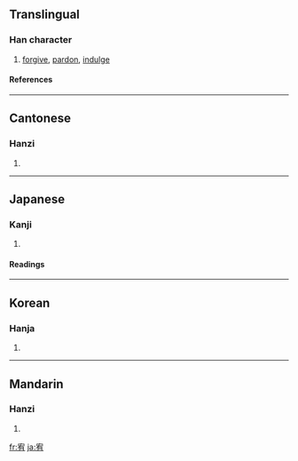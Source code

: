 ==Translingual==
===Han character===
{{Han char|rn=40|rad=宀|as=06|sn=9|four=3022<sub>7</sub>|canj=十大月 (JKB)}}
# [[forgive]], [[pardon]], [[indulge]]
====References====
{{Han ref|kx=0285.030|dkj=07137|dj=0563.050|hdz=20925.010|uh=5BA5|ud=23461|bh=ABC9|bd=43977}}
----
==Cantonese==
===Hanzi===
{{yue-hanzi|jyut=|y=yau6}}
# {{defn|Cantonese}}
----
==Japanese==
===Kanji===
{{ja-kanji|grade=|rs=宀06}}
# {{defn|Japanese}} 
====Readings====
{{ja-readings|on=[[ゆう]] (yū)|kun=[[ゆるす]] (yurusu), [[なだめる]] (nadameru)}}
----
==Korean==
===Hanja===
{{ko-hanja|hangeul=유|rv=yu|mr=yu}}
# {{defn|Korean}}
----
==Mandarin==
===Hanzi===
{{cmn-hanzi|pin=[[yòu]] ([[you4]])|wg=yu<sup>4</sup>}}
# {{defn|Mandarin}}

[[fr:宥]]
[[ja:宥]]